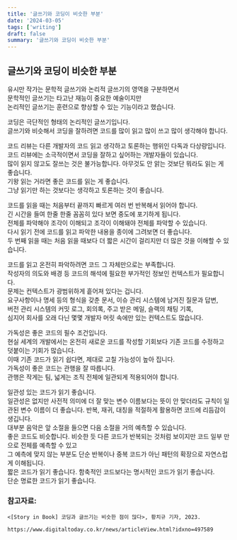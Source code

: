 ```yaml
---
title: '글쓰기와 코딩이 비슷한 부분'
date: '2024-03-05'
tags: ['writing']
draft: false
summary: '글쓰기와 코딩이 비슷한 부분'
---
```


## 글쓰기와 코딩이 비슷한 부분

유시만 작가는 문학적 글쓰기와 논리적 글쓰기의 영역을 구분하면서<br />
문학적인 글쓰기는 타고난 재능이 중요한 예술이지만<br />
논리적인 글쓰기는 훈련으로 향상할 수 있는 기능이라고 했습니다.

코딩은 극단적인 형태의 논리적인 글쓰기입니다.<br />
글쓰기와 비슷해서 코딩을 잘하려면
코드를 많이 읽고 많이 쓰고 많이 생각해야 합니다.

코드 리뷰는 다른 개발자의 코드 읽고 생각하고 토론하는 행위인 다독과 다상량입니다.<br />
코드 리뷰에는 소극적이면서 코딩을 잘하고 싶어하는 개발자들이 있습니다.<br />
많이 읽지 않고도 잘쓰는 것은 불가능합니다.
아무것도 안 앍는 것보단 뭐라도 읽는 게 좋습니다.<br />
기왕 읽는 거라면 좋은 코드를 읽는 게 좋습니다.<br />
그냥 읽기만 하는 것보다는 생각하고 토론하는 것이 좋습니다.

코드를 읽을 때는 처음부터 끝까지 빠르게 여러 번 반복해서 읽어야 합니다.<br />
긴 시간을 들여 한줄 한줄 꼼꼼히 있다 보면 중도에 포기하게 됩니다.<br />
전체를 파악해야 조각이 이해되고 조각이 이해돼야 전체를 파악할 수 있습니다.<br />
다시 읽기 전에 코드를 읽고 파악한 내용을 종이에 그려보면 더 좋습니다.<br />
두 번째 읽을 때는 처음 읽을 때보다 더 짧은 시간이 걸리지만 더 많은 것을 이해할 수 있습니다.

코드를 읽고 온전히 파악하려면 코드 그 자체만으로는 부족합니다.<br />
작성자의 의도와 배경 등 코드의 해석에 필요한 부가적인 정보인 컨텍스트가 필요합니다.<br />
문제는 컨텍스트가 광범위하게 흩어져 있다는 겁니다.<br />
요구사항이나 명세 등의 형식을 갖춘 문서, 이슈 관리 시스템에 남겨진 질문과 답변,<br />
버전 관리 시스템의 커밋 로그, 회의록, 주고 받은 메일, 슬랙의 채팅 기록,<br />
심지어 회사를 오래 다닌 몇몇 개발자 머릿 속에만 있는 컨텍스트도 많습니다.

가독성은 좋은 코드의 필수 조건입니다.<br />
현실 세계의 개발에서는 온전히 새로운 코드를 작성할 기회보다 기존 코드를 수정하고 덧붙이는 기회가 많습니다.<br />
이때 기존 코드가 읽기 쉽다면, 제대로 고칠 가능성이 높아 집니다.<br />
가독성이 좋은 코드는 관행을 잘 따릅니다. <br />관행은 작게는 팀, 넓게는 조직 전체에 일관되게 적용되어야 합니다.

일관성 있는 코드가 읽기 좋습니다.<br />
일관성은 없지만 사전적 의미에 더 잘 맞는 변수 이름보다는 뜻이 안 맞더라도 규칙이 일관된 변수 이름이 더 좋습니다.
반복, 재귀, 대칭을 적절하게 활용하면 코드에 리듬감이 생깁니다.<br />
대부분 음악은 앞 소절을 들으면 다음 소절을 거의 예측할 수 있습니다.<br />
좋은 코드도 비슷합니다. 비슷한 듯 다른 코드가 반복되는 것처럼 보이지만 코드 일부 만으로 전체를 예측할 수 있고<br />
그 예측에 맞지 않는 부분도 단순 반복이나 중복 코드가 아닌 패턴의 확장으로 자연스럽게 이해됩니다.<br />
짧은 코드가 읽기 좋습니다. 함축적인 코드보다는 명시적인 코드가 읽기 좋습니다.<br />
단순 명료한 코드가 읽기 좋습니다.

### 참고자료:

```
<[Story in Book] 코딩과 글쓰기는 비슷한 점이 많다>, 황치규 기자, 2023.

https://www.digitaltoday.co.kr/news/articleView.html?idxno=497589
```
